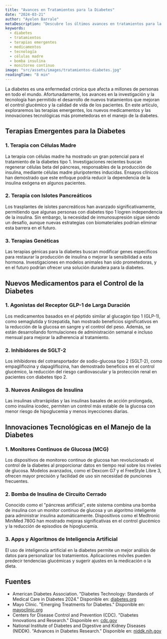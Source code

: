 ```yaml
---
title: "Avances en Tratamientos para la Diabetes"
date: "2024-03-21"
author: "Ayelen Barrale"
metaDescription: "Descubre los últimos avances en tratamientos para la diabetes, incluyendo terapias emergentes, nuevos medicamentos y tecnologías innovadoras para un mejor control."
keywords:
  - diabetes
  - tratamientos
  - terapias emergentes
  - medicamentos
  - tecnología
  - células madre
  - bomba insulina
  - monitoreo continuo
image: "src/assets/images/tratamientos-diabetes.jpg"
readingTime: "8 min"
---
```


La diabetes es una enfermedad crónica que afecta a millones de personas en todo el mundo. Afortunadamente, los avances en la investigación y la tecnología han permitido el desarrollo de nuevos tratamientos que mejoran el control glucémico y la calidad de vida de los pacientes. En este artículo, exploraremos las terapias emergentes, los nuevos medicamentos y las innovaciones tecnológicas más prometedoras en el manejo de la diabetes.

## Terapias Emergentes para la Diabetes

### 1. Terapia con Células Madre

La terapia con células madre ha mostrado un gran potencial para el tratamiento de la diabetes tipo 1. Investigaciones recientes buscan regenerar células beta del páncreas, responsables de la producción de insulina, mediante células madre pluripotentes inducidas. Ensayos clínicos han demostrado que este enfoque podría reducir la dependencia de la insulina exógena en algunos pacientes.

### 2. Terapia con Islotes Pancreáticos

Los trasplantes de islotes pancreáticos han avanzado significativamente, permitiendo que algunas personas con diabetes tipo 1 logren independencia de la insulina. Sin embargo, la necesidad de inmunosupresión sigue siendo un desafío, aunque nuevas estrategias con biomateriales podrían eliminar esta barrera en el futuro.

### 3. Terapias Genéticas

Las terapias génicas para la diabetes buscan modificar genes específicos para restaurar la producción de insulina o mejorar la sensibilidad a esta hormona. Investigaciones en modelos animales han sido prometedoras, y en el futuro podrían ofrecer una solución duradera para la diabetes.

## Nuevos Medicamentos para el Control de la Diabetes

### 1. Agonistas del Receptor GLP-1 de Larga Duración

Los medicamentos basados en el péptido similar al glucagón tipo 1 (GLP-1), como semaglutida y tirzepatida, han mostrado beneficios significativos en la reducción de la glucosa en sangre y el control del peso. Además, se están desarrollando formulaciones de administración semanal e incluso mensual para mejorar la adherencia al tratamiento.

### 2. Inhibidores de SGLT-2

Los inhibidores del cotransportador de sodio-glucosa tipo 2 (SGLT-2), como empagliflozina y dapagliflozina, han demostrado beneficios en el control glucémico, la reducción del riesgo cardiovascular y la protección renal en pacientes con diabetes tipo 2.

### 3. Nuevos Análogos de Insulina

Las insulinas ultrarrápidas y las insulinas basales de acción prolongada, como insulina icodec, permiten un control más estable de la glucosa con menor riesgo de hipoglucemia y menos inyecciones diarias.

## Innovaciones Tecnológicas en el Manejo de la Diabetes

### 1. Monitores Continuos de Glucosa (MCG)

Los dispositivos de monitoreo continuo de glucosa han revolucionado el control de la diabetes al proporcionar datos en tiempo real sobre los niveles de glucosa. Modelos avanzados, como el Dexcom G7 y el FreeStyle Libre 3, ofrecen mayor precisión y facilidad de uso sin necesidad de punciones frecuentes.

### 2. Bomba de Insulina de Circuito Cerrado

Conocido como el "páncreas artificial", este sistema combina una bomba de insulina con un monitor continuo de glucosa y un algoritmo inteligente para administrar insulina automáticamente. Dispositivos como el Medtronic MiniMed 780G han mostrado mejoras significativas en el control glucémico y la reducción de episodios de hipoglucemia.

### 3. Apps y Algoritmos de Inteligencia Artificial

El uso de inteligencia artificial en la diabetes permite un mejor análisis de datos para personalizar los tratamientos. Aplicaciones móviles pueden predecir tendencias glucémicas y sugerir ajustes en la medicación o la dieta.

## Fuentes

- American Diabetes Association. "Diabetes Technology: Standards of Medical Care in Diabetes 2024." Disponible en: [diabetes.org](https://www.diabetes.org/living-with-diabetes/devices-technology)
- Mayo Clinic. "Emerging Treatments for Diabetes." Disponible en: [mayoclinic.org](https://www.mayoclinic.org/diseases-conditions/diabetes/diagnosis-treatment/drc-20371451)
- Centers for Disease Control and Prevention (CDC). "Diabetes Innovations and Research." Disponible en: [cdc.gov](https://www.cdc.gov/diabetes/research/index.html)
- National Institute of Diabetes and Digestive and Kidney Diseases (NIDDK). "Advances in Diabetes Research." Disponible en: [niddk.nih.gov](https://www.niddk.nih.gov/research-funding/research-programs/diabetes)
